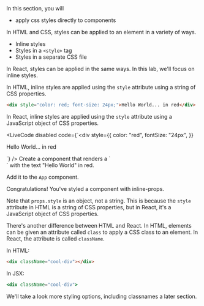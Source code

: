 

<Objectives>
<div>
  In this section, you will

- apply css styles directly to components

</div>

</Objectives>

In HTML and CSS, styles can be applied to an element in a variety of ways.

- Inline styles
- Styles in a `<style>` tag
- Styles in a separate CSS file

In React, styles can be applied in the same ways. In this lab, we'll focus on inline styles.

In HTML, inline styles are applied using the `style` attribute using a string of CSS properties.

```html
<div style="color: red; font-size: 24px;">Hello World... in red</div>
```

In React, inline styles are applied using the `style` attribute using a JavaScript object of CSS properties.

<LiveCode
  disabled
  code={`<div
  style={{
    color: "red",
    fontSize: "24px",
  }}
>
  Hello World... in red
</div>`}
/>

<Activity>
Create a component that renders a `<div>` with the text "Hello World" in red.

Add it to the `App` component.

</Activity>

<Goal>Congratulations! You've styled a component with inline-props.</Goal>

Note that `props.style` is an object, not a string. This is because the `style`
attribute in HTML is a string of CSS properties, but in React, it's a JavaScript object of CSS properties.

There's another difference between HTML and React. In HTML, elements can be given an attribute
called `class` to apply a CSS class to an element. In React, the attribute is called `className`.

In HTML:

```html
<div className="cool-div"></div>
```

In JSX:

```jsx
<div className="cool-div">
```

We'll take a look more styling options, including classnames a later section.
